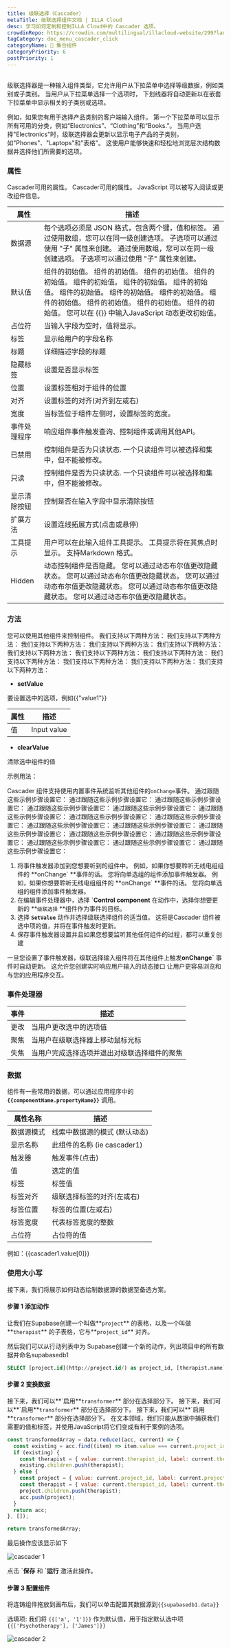 ```yaml
---
title: 级联选择（Cascader）
metaTitle: 级联选择组件文档 | ILLA Cloud
desc: 学习如何定制和控制ILLA Cloud中的 Cascader 选项。
crowdinRepo: https://crowdin.com/multilingual/illacloud-website/299?languages=zhcn&filter=basic&value=0
tagCategory: doc_menu_cascader_click
categoryName: 🧬 集合组件
categoryPriority: 6
postPriority: 1
---
```


## <h2 hidden>什么是级联选择器（Cascader）</h2>

级联选择器是一种输入组件类型，它允许用户从下拉菜单中选择等级数据，例如类别或子类别。 当用户从下拉菜单选择一个选项时， 下划线器将自动更新以在嵌套下拉菜单中显示相关的子类别或选项。

例如，如果您有用于选择产品类别的客户端输入组件。 第一个下拉菜单可以显示所有可用的分类，例如“Electronics”、“Clothing”和“Books.”。 当用户选择"Electronics"时，级联选择器会更新以显示电子产品的子类别，如"Phones"、"Laptops"和"表格"。 这使用户能够快速和轻松地浏览层次结构数据并选择他们所需要的选项。

### 属性

Cascader可用的属性。 Cascader可用的属性。 JavaScript 可以被写入阅读或更改组件信息。

| 属性     | 描述                                                                                                                                               |
| ------ | ------------------------------------------------------------------------------------------------------------------------------------------------ |
| 数据源    | 每个选项必须是 JSON 格式，包含两个键，值和标签。 通过使用数组，您可以在同一级创建选项。 子选项可以通过使用 "子" 属性来创建。 通过使用数组，您可以在同一级创建选项。 子选项可以通过使用 "子" 属性来创建。                                    |
| 默认值    | 组件的初始值。 组件的初始值。 组件的初始值。 组件的初始值。 组件的初始值。 组件的初始值。 组件的初始值。 组件的初始值。 组件的初始值。 组件的初始值。 组件的初始值。 组件的初始值。 组件的初始值。 组件的初始值。 您可以在 {{}} 中输入JavaScript 动态更改初始值。 |
| 占位符    | 当输入字段为空时，值将显示。                                                                                                                                   |
| 标签     | 显示给用户的字段名称                                                                                                                                       |
| 标题     | 详细描述字段的标题                                                                                                                                        |
| 隐藏标签   | 设置是否显示标签                                                                                                                                         |
| 位置     | 设置标签相对于组件的位置                                                                                                                                     |
| 对齐     | 设置标签的对齐(对齐到左或右)                                                                                                                                  |
| 宽度     | 当标签位于组件左侧时，设置标签的宽度。                                                                                                                              |
| 事件处理程序 | 响应组件事件触发查询、控制组件或调用其他API。                                                                                                                         |
| 已禁用    | 控制组件是否为只读状态. 一个只读组件可以被选择和集中，但不能被修改。                                                                                                              |
| 只读     | 控制组件是否为只读状态. 一个只读组件可以被选择和集中，但不能被修改。                                                                                                              |
| 显示清除按钮 | 控制是否在输入字段中显示清除按钮                                                                                                                                 |
| 扩展方法   | 设置连线拓展方式(点击或悬停)                                                                                                                                  |
| 工具提示   | 用户可以在此输入组件工具提示。 工具提示将在其焦点时显示。 支持Markdown 格式。                                                                                                     |
| Hidden | 动态控制组件是否隐藏。 您可以通过动态布尔值更改隐藏状态。 您可以通过动态布尔值更改隐藏状态。 您可以通过动态布尔值更改隐藏状态。 您可以通过动态布尔值更改隐藏状态。 您可以通过动态布尔值更改隐藏状态。                                            |

### 方法

您可以使用其他组件来控制组件。 我们支持以下两种方法： 我们支持以下两种方法： 我们支持以下两种方法： 我们支持以下两种方法： 我们支持以下两种方法： 我们支持以下两种方法： 我们支持以下两种方法： 我们支持以下两种方法： 我们支持以下两种方法： 我们支持以下两种方法： 我们支持以下两种方法： 我们支持以下两种方法：

-   **setValue** 

要设置选中的选项，例如{{"value1"}}

| 属性 | 描述          |
| -- | ----------- |
| 值  | Input value |

-   **clearValue**

清除选中组件的值 

示例用法：

Cascader 组件支持使用内置事件系统监听其他组件的`onChange`事件。 通过跟随这些示例步骤设置它： 通过跟随这些示例步骤设置它： 通过跟随这些示例步骤设置它： 通过跟随这些示例步骤设置它： 通过跟随这些示例步骤设置它： 通过跟随这些示例步骤设置它： 通过跟随这些示例步骤设置它： 通过跟随这些示例步骤设置它： 通过跟随这些示例步骤设置它： 通过跟随这些示例步骤设置它： 通过跟随这些示例步骤设置它： 通过跟随这些示例步骤设置它： 通过跟随这些示例步骤设置它： 通过跟随这些示例步骤设置它： 通过跟随这些示例步骤设置它： 通过跟随这些示例步骤设置它：

1.  将事件触发器添加到您想要听到的组件中。 例如，如果你想要聆听无线电组组件的 **onChange\` **事件的话。 您将向单选组的组件添加事件触发器。 例如，如果你想要聆听无线电组组件的 **onChange\` **事件的话。 您将向单选组的组件添加事件触发器。
2.  在编辑事件处理器中，选择 **\`Control component** 在动作中，选择你想要更新的 **`级联选择` **组件作为事件的目标。
3.  选择 **`SetValue`** 动作并选择级联选择组件的适当值。 这将是Cascader 组件被选中项的值，并将在事件触发时更新。
4.  保存事件触发器设置并且如果您想要监听其他任何组件的过程，都可以重复创建

一旦您设置了事件触发器，级联选择输入组件将在其他组件上触发**onChange\`** 事件时自动更新。 这允许您创建实时响应用户输入的动态接口 让用户更容易浏览和与您的应用程序交互。

### 事件处理器

| 事件 | 描述                     |
| -- | ---------------------- |
| 更改 | 当用户更改选中的选项值            |
| 聚焦 | 当用户在级联选择器上移动鼠标光标       |
| 失焦 | 当用户完成选择选项并退出对级联选择组件的聚焦 |

### 数据

组件有一些常用的数据，可以通过应用程序中的 **`{{componentName.propertyName}}`** 调用。

| 属性名称  | 描述                    |
| ----- | --------------------- |
| 数据源模式 | 线索中数据源的模式 (默认动态)      |
| 显示名称  | 此组件的名称 (ie cascader1) |
| 触发器   | 触发事件(点击)              |
| 值     | 选定的值                  |
| 标签    | 标签值                   |
| 标签对齐  | 级联选择标签的对齐(左或右)        |
| 标签位置  | 标签的位置(左或右)            |
| 标签宽度  | 代表标签宽度的整数             |
| 占位符   | 占位符的值                 |

例如：{{cascader1.value[0]}}

### 使用大小写

接下来，我们将展示如何动态绘制数据源的数据至备选方案。 

#### 步骤 1 添加动作

让我们在Supabase创建一个叫做**`project`** 的表格，以及一个叫做**`therapist`** 的子表格，它与**`project_id`** 对齐。

然后我们可以从行动列表中为 Supabase创建一个新的动作，列出项目中的所有数据并命名supabasedb1 

```sql
SELECT [project.id](http://project.id/) as project_id, [therapist.name](http://therapist.name/) as therapist_name from therapist join project on therapist.project_id = [project.id](http://project.id/)
```

#### 步骤 2 变换数据

接下来，我们可以**\`启用**`transformer`** 部分在选择部分下。 接下来，我们可以**\`启用**`transformer`** 部分在选择部分下。 接下来，我们可以\*\*\`启用\*\*`transformer`\*\* 部分在选择部分下。 在文本领域，我们只能从数据中捕获我们需要的值和标签，并使用JavaScript将它们变成有利于案例的选项。

```jsx
const transformedArray = data.reduce((acc, current) => {
  const existing = acc.find((item) => item.value === current.project_id);
  if (existing) {
    const therapist = { value: current.therapist_id, label: current.therapist_name };
    existing.children.push(therapist);
  } else {
    const project = { value: current.project_id, label: current.project_name, children: [] };
    const therapist = { value: current.therapist_id, label: current.therapist_name };
    project.children.push(therapist);
    acc.push(project);
  }
  return acc;
}, []);

return transformedArray;
```

最后操作应该显示如下

![cascader 1](https://cdn.illacloud.com/official-website/img/docs/cascader1.png)

点击 **\`保存** 和 **\`运行** 激活此操作。

#### 步骤 3 配置组件

将连铸组件拖放到画布后，我们可以单击配置其数据源到`{{supabasedb1.data}}` 

选填项: 我们将 `{{['a', '1']}}` 作为默认值，用于指定默认选中项`{{['Psychotherapy'], ['James']}}` 

![cascader 2](https://cdn.illacloud.com/official-website/img/docs/cascader0.png)

